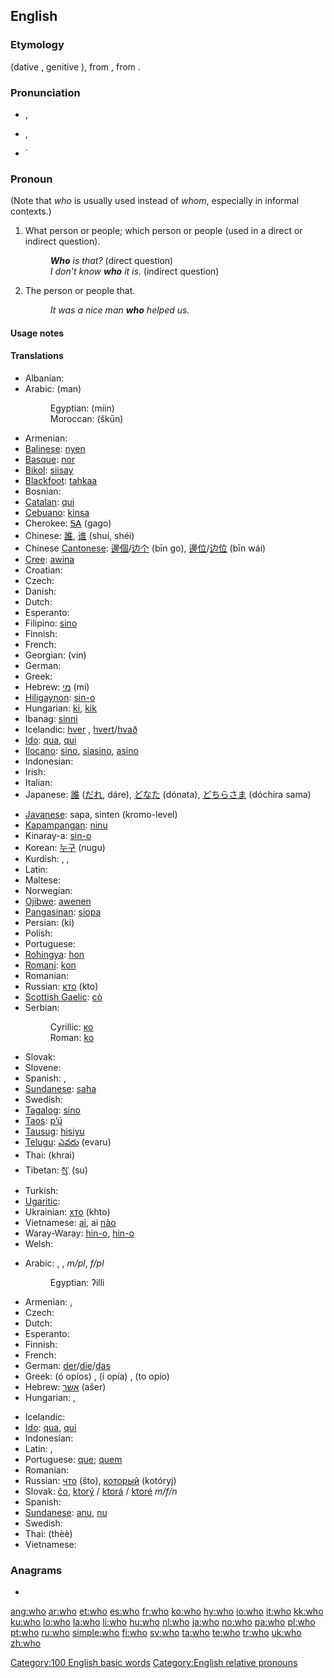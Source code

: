 ==English==
{{rank|me|an|we|43|who|said|would|been}}

===Etymology===
{{etyl|ang}} {{term|hwa|hwā|lang=ang}} (dative {{term|hwam|hwām|lang=ang}}, genitive {{term|hwæs|lang=ang}}), from {{proto|Germanic|khwas||khwes||khwo}}, from {{proto|Indo-European|kʷos}}.

===Pronunciation===
* {{a|UK}} {{IPA|/huː/}}, {{SAMPA|/hu:/}}
* {{a|US}} {{IPA|/hu/}}, {{SAMPA|/hu/}}
* {{audio|en-us-who.ogg|Audio (US)}}`
*: {{rhymes|uː}}

===Pronoun===
{{wikipedia|Who (pronoun)}}
{{en-pron|desc=singular or plural, nominative case|possessive|whose|objective case|whom|or who}}

(Note that ''who'' is usually used instead of ''whom'', especially in informal contexts.)

# {{context|interrogative pronoun}} What person or people; which person or people (used in a direct or indirect question).
#: '''''Who''' is that?'' (direct question)
#: ''I don't know '''who''' it is.'' (indirect question)
# {{context|relative pronoun}} The person or people that.
#: ''It was a nice man '''who''' helped us.''

====Usage notes====
{{who vs. whom}}

====Translations====
{{trans-top|who? (interrogative pronoun)}}
* Albanian: {{t-|sq|kush|xs=Albanian}}
* Arabic: {{Arab|[[من|مَنْ]]}} (man)
*: Egyptian: {{Arab|[[مين]]}} (miin)
*: Moroccan: {{Arab|[[شكون]]}} (škūn)
* Armenian: {{t|hy|ով|sc=Armn|tr=ov}}
* [[Balinese]]: [[nyen]]
* [[Basque]]: [[nor]]
* [[Bikol]]: [[siisay]]
* [[Blackfoot]]: [[tahkaa]]
* Bosnian: {{t-|bs|ko}}
* [[Catalan]]: [[qui]]
* [[Cebuano]]: [[kinsa]]
* Cherokee: [[ᎦᎪ]] (gago)
* Chinese: [[誰]], [[谁]] (shuí, shéi)
* Chinese [[Cantonese]]: [[邊個]]/[[边个]] (bīn go), [[邊位]]/[[边位]] (bīn wái)
* [[Cree]]: [[awina]]
* Croatian: {{t+|hr|tko}}
* Czech: {{t+|cs|kdo}}
* Danish: {{t-|da|hvem}}
* Dutch: {{t+|nl|wie}}
* Esperanto: {{t+|eo|kiu|xs=Esperanto}}
* Filipino: [[sino]]
* Finnish: {{t+|fi|kuka}}
* French: {{t+|fr|qui}}
* Georgian: {{t-|ka|ვინ|xs=Georgian}} (vin)
* German: {{t+|de|wer}}
* Greek: {{t+|el|ποιος|m|tr=poios|sc=Grek}}
* Hebrew: [[מי]] (mi)
* [[Hiligaynon]]: [[sin-o]]
* Hungarian: [[ki]], [[kik]] {{p}}
* Ibanag: [[sinni]]
* Icelandic: [[hver]] {{m|f}}, [[hvert]]/[[hvað]] {{n}}
* [[Ido]]: [[qua]], [[qui]] {{p}}
* [[Ilocano]]: [[sino]], [[siasino]], [[asino]]
* Indonesian: {{t+|id|siapa|xs=Indonesian}}
* Irish: {{t-|ga|cé|xs=Irish}}
* Italian: {{t+|it|chi}}
* Japanese: [[誰]] ([[だれ]], dáre), [[どなた]] (dónata), [[どちらさま]] (dóchira sama)
{{trans-mid}}
* [[Javanese]]: sapa, sinten (kromo-level)
* [[Kapampangan]]: [[ninu]]
* Kinaray-a: [[sin-o]]
* Korean: [[누구]] (nugu)
* Kurdish: {{t+|ku|kî}}, {{t+|ku|kê}}, {{t+|ku|کێ|sc=KUchar}}
* Latin: {{t+|la|quis|m|f}}
* Maltese: {{t-|mt|li|xs=Maltese}}
* Norwegian: {{t-|no|hvem}}
* [[Ojibwe]]: [[awenen]]
* [[Pangasinan]]: [[siopa]]
* Persian: {{fa-Arab|[[کی]]}} (ki)
* Polish: {{t+|pl|kto}}
* Portuguese: {{t+|pt|quem}}
* [[Rohingya]]: [[hon]]
* [[Romani]]: [[kon]]
* Romanian: {{t-|ro|cine}}
* Russian: [[кто]] (kto)
* [[Scottish Gaelic]]: [[cò]]
* Serbian:
*: Cyrillic: [[ко#Serbian|ко]]
*: Roman: [[ko#Serbian|ko]]
* Slovak: {{t-|sk|kto}}
* Slovene: {{t+|sl|kdo}}
* Spanish: {{t+|es|quién}}, {{t-|es|quiénes|p}}
* [[Sundanese]]: [[saha]]
* Swedish: {{t+|sv|vem}}
* [[Tagalog]]: [[sino]]
* [[Taos]]: [[p’ų́]]
* [[Tausug]]: [[hisiyu]]
* [[Telugu]]: [[ఎవరు]] (evaru)
* Thai: {{Thai|[[ใคร]]}} (khrai)
* Tibetan: [[སུ་]] (su)
* Turkish: {{t+|tr|kim}}
* [[Ugaritic]]: {{tø|uga|𐎎𐎊|tr=my|sc=Ugar|xs=Ugaritic}}
* Ukrainian: [[хто]] (khto)
* Vietnamese: [[ai]], ai [[nào]]
* Waray-Waray: [[hin-o]], [[hin-o]]
* Welsh: {{t-|cy|pwy|xs=Welsh}}
{{trans-bottom}}

{{trans-top|who (relative pronoun)}}
* Arabic: {{Arab|[[الذي|اَلّذِي]]}} {{unicode|(allaðíː)}} {{m}}, {{Arab|[[التي|اَلّتِي]]}} {{unicode|(allatíː)}} {{f}}, {{Arab|[[الذين|اَلّذِينَ]]}} {{unicode|(allaðíːna)}} ''m/pl'', {{Arab|[[اللواتي|اَلّلوَاتِي]]}} {{unicode|(allawáːti)}} ''f/pl''
*: Egyptian: ʔilli
* Armenian: {{t|hy|որ|sc=Armn|tr=or}}, {{t|hy|որը|sc=Armn|tr=orë}}
* Czech: {{t+|cs|který}}
* Dutch: {{t+|nl|die}}
* Esperanto: {{t+|eo|kiu|xs=Esperanto}}
* Finnish: {{t+|fi|joka}}
* French: {{t+|fr|qui}}
* German: [[der]]/[[die]]/[[das]]
* Greek: {{t-|el|ο οποίος|sc=Grek}} (ó opíos) {{m}}, {{t-|el|η οποία|sc=Grek}} (í opía) {{f}}, {{t-|el|το οποίο|sc=Grek}} (to opío) {{n}}
* Hebrew: [[אשר]] (ašer)
* Hungarian: {{t+|hu|aki}}, {{t+|hu|akik|p}}
{{trans-mid}}
* Icelandic: {{t+|is|sem}}
* [[Ido]]: [[qua]], [[qui]] {{p}}
* Indonesian: {{t-|id|yang|xs=Indonesian}}
* Latin: {{t+|la|qui|m}}, {{t-|la|quae|f}}
* Portuguese: [[que]]; [[quem]]
* Romanian: {{t-|ro|care}}
* Russian: [[что]] (što), [[который]] (kotóryj) {{m}}
* Slovak: [[čo]], [[ktorý]] / [[ktorá]] / [[ktoré]] ''m/f/n''
* Spanish: {{t+|es|quien}}
* [[Sundanese]]: [[anu]], [[nu]]
* Swedish: {{t+|sv|som}}
* Thai: {{Thai|[[ที่]]}} (thèè)
* Vietnamese: {{t+|vi|mà|xs=Vietnamese}}
{{trans-bottom}}

===Anagrams===
* {{alphagram|[[how]]}}

[[Category:100 English basic words]]
[[Category:English relative pronouns]]

[[ang:who]]
[[ar:who]]
[[et:who]]
[[es:who]]
[[fr:who]]
[[ko:who]]
[[hy:who]]
[[io:who]]
[[it:who]]
[[kk:who]]
[[ku:who]]
[[lo:who]]
[[la:who]]
[[li:who]]
[[hu:who]]
[[nl:who]]
[[ja:who]]
[[no:who]]
[[pa:who]]
[[pl:who]]
[[pt:who]]
[[ru:who]]
[[simple:who]]
[[fi:who]]
[[sv:who]]
[[ta:who]]
[[te:who]]
[[tr:who]]
[[uk:who]]
[[zh:who]]